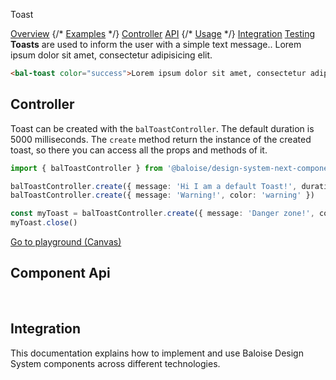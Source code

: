 
<bal-doc-banner id="story--components-notice-toast--basic" status="rebranded,css">Toast</bal-doc-banner>

<bal-doc-tabs>
  <a href="#story--components-notice-toast--basic">Overview</a>
  {/* <a href="#examples">Examples</a> */}
  <a href="#controller">Controller</a>
  <a href="#component-api">API</a>
  {/* <a href="#usage">Usage</a> */}
  <a href="#integration">Integration</a>
  <a href="#testing">Testing</a>
</bal-doc-tabs>

<bal-doc-lead>
  <b>Toasts</b> are used to inform the user with a simple text message..
</bal-doc-lead>

<Canvas>
  <bal-doc-app>
    <bal-toast color="success">Lorem ipsum dolor sit amet, consectetur adipisicing elit.</bal-toast>
  </bal-doc-app>
</Canvas>

```html
<bal-toast color="success">Lorem ipsum dolor sit amet, consectetur adipisicing elit.</bal-toast>
```

## Controller

Toast can be created with the `balToastController`. The default duration is 5000 milliseconds.
The `create` method return the instance of the created toast, so there you can access all the props and methods of it.

```typescript
import { balToastController } from '@baloise/design-system-next-components'

balToastController.create({ message: 'Hi I am a default Toast!', duration: 1000 })
balToastController.create({ message: 'Warning!', color: 'warning' })

const myToast = balToastController.create({ message: 'Danger zone!', color: 'danger' })
myToast.close()
```

<Canvas withSource="none" className="has-visible-overflow">
  <Story id="components-notice-toast--basic" />
</Canvas>

<bal-doc-app>
  <bal-button-group class="mb-6" position="center">
    <a class="button is-primary" href="?path=/story/components-notice-toast--basic">
      Go to playground (Canvas)
    </a>
  </bal-button-group>
</bal-doc-app>

## Component Api

<Description markdown={readme} />

<br />

## Integration

This documentation explains how to implement and use Baloise Design System components across different technologies.

<bal-doc-link-list>
  <a href="?path=/docs/getting-started-html5-overview--page">
    <bal-doc-link-list-item template="html5"></bal-doc-link-list-item>
  </a>
  <a href="?path=/docs/getting-started-vue-overview--page">
    <bal-doc-link-list-item template="vue"></bal-doc-link-list-item>
  </a>
  <a href="?path=/docs/getting-started-angular-overview--page">
    <bal-doc-link-list-item template="angular"></bal-doc-link-list-item>
  </a>
  <a href="?path=/docs/getting-started-react-overview--page">
    <bal-doc-link-list-item template="react"></bal-doc-link-list-item>
  </a>
</bal-doc-link-list>


<Description markdown={testing} />

<bal-doc-github link="/components/notice/bal-toast/stories/bal-toast.docs.mdx"></bal-doc-github>

